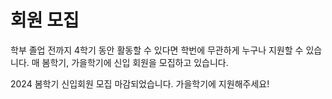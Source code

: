 # 회원 모집

학부 졸업 전까지 4학기 동안 활동할 수 있다면 학번에 무관하게 누구나 지원할 수 있습니다.
매 봄학기, 가을학기에 신입 회원을 모집하고 있습니다.

2024 봄학기 신입회원 모집 마감되었습니다. 가을학기에 지원해주세요!

